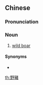 {{also|野猪}}
==Chinese==
{{zh-forms|s=野猪}}

===Pronunciation===
{{zh-pron
|m=yězhū
|c=je5 zyu1
|mn=iá-ti/iá-tu
|cat=n
}}

===Noun===
{{zh-noun}}

# [[wild boar]]

====Synonyms====
* {{zh-l|山豬}}

{{zh-cat|Mammals}}

[[th:野豬]]